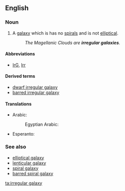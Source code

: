 ==English==

===Noun===
{{wikipedia}}
{{en-noun|head=[[irregular]] [[galaxy]]|irregular galaxies}}

# {{context|astronomy|lang=en}} A [[galaxy]] which is has no [[spiral]]s and is not [[elliptical]].
#:''The Magellanic Clouds are '''irregular galaxies'''.''

====Abbreviations====
* [[IrG]], [[Irr]]

====Derived terms====
* [[dwarf irregular galaxy]]
* [[barred irregular galaxy]]

====Translations====
{{trans-top|galaxy which has no spiral and is not elliptical}}
* Arabic: {{t|ar|مجرة غير منتظمة|f|tr=majara ğayr muntaẓima|sc=Arab}}
*: Egyptian Arabic: {{t|arz|مجرة غير منتظمة|f|tr=magara ğayr muntaẓima|sc=Arab}}
* Esperanto: {{t|eo|malregula galaksio}}
{{trans-mid}}
{{trans-bottom}}

===See also===
*[[elliptical galaxy]]
*[[lenticular galaxy]]
*[[spiral galaxy]]
*[[barred spiral galaxy]]

[[ta:irregular galaxy]]
